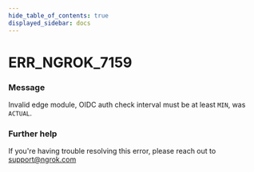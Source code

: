 ```yaml
---
hide_table_of_contents: true
displayed_sidebar: docs
---
```



# ERR_NGROK_7159

### Message

Invalid edge module, OIDC auth check interval must be at least `MIN`, was `ACTUAL`.

### Further help

If you're having trouble resolving this error, please reach out to [support@ngrok.com](mailto:support@ngrok.com?subject=Help%20with%20ERR_NGROK_7159)

<ErrorDetails error="err_ngrok_7159" />
